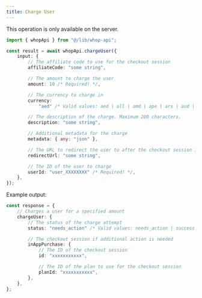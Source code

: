 ```yaml
---
title: Charge User
---
```

<Note>This operation is only available on the server.</Note>
```typescript
import { whopApi } from "@/lib/whop-api";

const result = await whopApi.chargeUser({
	input: {
		// The affiliate code to use for the checkout session
		affiliateCode: "some string",

		// The amount to charge the user
		amount: 10 /* Required! */,

		// The currency to charge in
		currency:
			"aed" /* Valid values: aed | all | amd | ape | ars | aud | bam | bgn | bhd | bob | brl | bsd | cad | chf | clp | cop | crc | czk | dkk | dop | dzd | egp | etb | eth | eur | gbp | ghs | gmd | gtq | gyd | hkd | huf | idr | ils | inr | jmd | jod | jpy | kes | khr | krw | kwd | lkr | mad | mdl | mga | mkd | mnt | mop | mur | mxn | myr | nad | ngn | nok | nzd | omr | pen | php | pkr | pln | pyg | qar | ron | rsd | rub | rwf | sar | sek | sgd | thb | tnd | try | ttd | twd | tzs | usd | uyu | uzs | vnd | xcd | xof | zar */ /* Required! */,

		// The description of the charge. Maximum 200 characters.
		description: "some string",

		// Additional metadata for the charge
		metadata: { any: "json" },

		// The URL to redirect the user to after the checkout session is created
		redirectUrl: "some string",

		// The ID of the user to charge
		userId: "user_XXXXXXXX" /* Required! */,
	},
});

```

Example output:

```typescript
const response = {
	// Charges a user for a specified amount
	chargeUser: {
		// The status of the charge attempt
		status: "needs_action" /* Valid values: needs_action | success */,

		// The checkout session if additional action is needed
		inAppPurchase: {
			// The ID of the checkout session
			id: "xxxxxxxxxxx",

			// The ID of the plan to use for the checkout session
			planId: "xxxxxxxxxxx",
		},
	},
};

```
